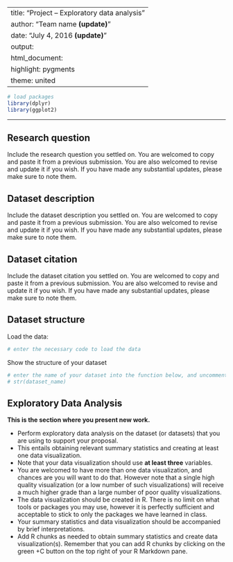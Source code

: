 
---
title: "Project -- Exploratory data analysis"
author: "Team name **(update)**"
date: "July 4, 2016 **(update)**"
output:
  html_document:
    highlight: pygments
    theme: united
---

```r
# load packages
library(dplyr)
library(ggplot2)
```

* * *

## Research question

Include the research question you settled on. You are welcomed to copy and paste it
from a previous submission. You are also welcomed to revise and update it if you wish.
If you have made any substantial updates, please make sure to note them.

## Dataset description

Include the dataset description you settled on. You are welcomed to copy and paste it
from a previous submission. You are also welcomed to revise and update it if you wish.
If you have made any substantial updates, please make sure to note them.

## Dataset citation

Include the dataset citation you settled on. You are welcomed to copy and paste it
from a previous submission. You are also welcomed to revise and update it if you wish.
If you have made any substantial updates, please make sure to note them.

## Dataset structure

Load the data:

```r
# enter the necessary code to load the data

```

Show the structure of your dataset

```r
# enter the name of your dataset into the function below, and uncomment
# str(dataset_name)
```

## Exploratory Data Analysis

**This is the section where you present new work.**

- Perform exploratory data analysis on the dataset (or datasets) that you are using to support your proposal. 
- This entails obtaining relevant summary statistics and creating at least one data visualization. 
- Note that your data visualization should use **at least three** variables. 
- You are welcomed to have more than one data visualization, and chances are you will want to do that. However note that a single high quality visualization (or a low number of such visualizations) will receive a much higher grade than a large number of poor quality visualizations. 
- The data visualization should be created in R. There is no limit on what tools or packages you may use, however it is perfectly sufficient and acceptable to stick to only the packages we have learned in class. 
- Your summary statistics and data visualization should be accompanied by brief interpretations.
- Add R chunks as needed to obtain summary statistics and create data visualization(s). Remember that you can add R chunks by clicking on the green +C button on the top right of your R Markdown pane.
